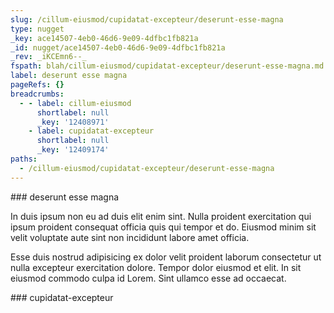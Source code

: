 ```yaml
---
slug: /cillum-eiusmod/cupidatat-excepteur/deserunt-esse-magna
type: nugget
_key: ace14507-4eb0-46d6-9e09-4dfbc1fb821a
_id: nugget/ace14507-4eb0-46d6-9e09-4dfbc1fb821a
_rev: _iKCEmn6--_
fspath: blah/cillum-eiusmod/cupidatat-excepteur/deserunt-esse-magna.md
label: deserunt esse magna
pageRefs: {}
breadcrumbs:
  - - label: cillum-eiusmod
      shortlabel: null
      _key: '12408971'
    - label: cupidatat-excepteur
      shortlabel: null
      _key: '12409174'
paths:
  - /cillum-eiusmod/cupidatat-excepteur/deserunt-esse-magna
---
```


<NuggetArea>
<Nugget slug="/cillum-eiusmod/cupidatat-excepteur/deserunt-esse-magna" type="nugget" _key="ace14507-4eb0-46d6-9e09-4dfbc1fb821a" _id="nugget/ace14507-4eb0-46d6-9e09-4dfbc1fb821a" _rev="_iKCEmn6--_" fspath="blah/cillum-eiusmod/cupidatat-excepteur/deserunt-esse-magna.md" label="deserunt esse magna" paths="/cillum-eiusmod/cupidatat-excepteur/deserunt-esse-magna">
<NuggetBody>
### deserunt esse magna

In duis ipsum non eu ad duis elit enim sint. Nulla proident exercitation qui ipsum proident consequat officia quis qui tempor et do. Eiusmod minim sit velit voluptate aute sint non incididunt labore amet officia.

Esse duis nostrud adipisicing ex dolor velit proident laborum consectetur ut nulla excepteur exercitation dolore. Tempor dolor eiusmod et elit. In sit eiusmod commodo culpa id Lorem. Sint ullamco esse ad occaecat.

</NuggetBody>
<Breadcrumbs>
<Crumbs>
<Crumb _key="12408971" label="cillum-eiusmod" /><Crumb _key="12409174" label="cupidatat-excepteur" />
</Crumbs>
</Breadcrumbs>
</Nugget>

<NuggetsInbound>
</NuggetsInbound>
<NuggetsOutbound>
</NuggetsOutbound>
</NuggetArea>
<PassagesInbound>
<Passage direction="inbound" type="passage" _key="12409174" _id="passage/12409174" _rev="_iKCEmnK--B" label="cupidatat-excepteur" passage="cupidatat-excepteur" fspath="blah/cillum-eiusmod/cupidatat-excepteur" paths="/cillum-eiusmod/cupidatat-excepteur" slug="/cillum-eiusmod/cupidatat-excepteur">
<NuggetBody>
### cupidatat-excepteur

</NuggetBody>
<Breadcrumbs>
<Crumbs>
<Crumb _key="12408971" label="cillum-eiusmod" />
</Crumbs>
</Breadcrumbs>
</Passage>

</PassagesInbound>
<PassagesOutbound>
</PassagesOutbound>